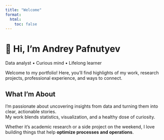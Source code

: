 ```yaml
---
title: "Welcome"
format:
  html:
    toc: false
---
```


<h1 class="typewriter">👋 Hi, I'm Andrey Pafnutyev</h1>

<p class="subtitle">Data analyst • Curious mind • Lifelong learner</p>

Welcome to my portfolio! Here, you’ll find highlights of my work, research projects, professional experience, and ways to connect.

## What I'm About

I'm passionate about uncovering insights from data and turning them into clear, actionable stories.  
My work blends statistics, visualization, and a healthy dose of curiosity.

Whether it’s academic research or a side project on the weekend, I love building things that help **optimize processes and operations**.
